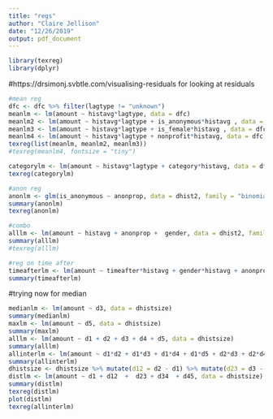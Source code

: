 ```yaml
---
title: "regs"
author: "Claire Jellison"
date: "12/26/2019"
output: pdf_document
---
```


```r
library(texreg)
library(dplyr)
```

#https://drsimonj.svbtle.com/visualising-residuals for looking at residuals
```r
#mean reg
dfc <- dfc %>% filter(lagtype != "unknown")
meanlm <- lm(amount ~ histavg*lagtype, data = dfc)
meanlm2 <- lm(amount ~ histavg*lagtype + is_anonymous*histavg , data = dfc)
meanlm3 <- lm(amount ~ histavg*lagtype + is_female*histavg , data = dfc)
meanlm4 <- lm(amount ~ histavg*lagtype + nonprofit*histavg, data = dfc)
texreg(list(meanlm, meanlm2, meanlm3))
#texreg(meanlm4, fontsize = "tiny")
```

```r
categorylm <- lm(amount ~ histavg*lagtype + category*histavg, data = dfc)
texreg(categorylm)
```



```r
#anon reg
anonlm <- glm(is_anonymous ~ anonprop, data = dhist2, family = "binomial")
summary(anonlm)
texreg(anonlm)
```


```r
#combo 
alllm <- lm(amount ~ histavg + anonprop +  gender, data = dhist2, family = "binomial")
summary(alllm)
#texreg(alllm)
```

```r
#reg on time after
timeafterlm <- lm(amount ~ timeafter*histavg + gender*histavg + anonpropscreen*histavg + dow + month, data = dhist2tree)
summary(timeafterlm)
```

#trying now for median 


```r
medianlm <- lm(amount ~ d3, data = dhistsize)
summary(medianlm)
maxlm <- lm(amount ~ d5, data = dhistsize)
summary(maxlm)
alllm <- lm(amount ~ d1 + d2 + d3 + d4 + d5, data = dhistsize)
summary(alllm)
allinterlm <- lm(amount ~ d1*d2 + d1*d3 + d1*d4 + d1*d5 + d2*d3 + d2*d4 + d2*d5 + d3*d4 + d3*d5 + d4*d5 + is_female, data = dhistsize)
summary(allinterlm)
dhistsize <- dhistsize %>% mutate(d12 = d2 - d1) %>% mutate(d23 = d3 - d2) %>% mutate(d34 = d4 - d3) %>% mutate(d45 = d5 -d4)
distlm <- lm(amount ~ d1 + d12  +  d23 + d34  + d45, data = dhistsize)
summary(distlm)
texreg(distlm)
plot(distlm)
texreg(allinterlm)
```

